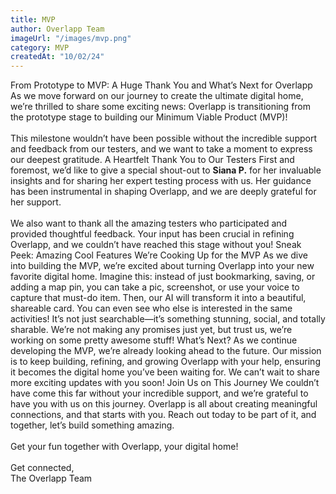 ```yaml
---
title: MVP
author: Overlapp Team
imageUrl: "/images/mvp.png"
category: MVP
createdAt: "10/02/24"
---
```


<ContentTitle>From Prototype to MVP: A Huge Thank You and What’s Next for Overlapp</ContentTitle>
<ContentText>
As we move forward on our journey to create the ultimate digital home, we’re thrilled to share some exciting news: Overlapp is transitioning from the prototype stage to building our Minimum Viable Product (MVP)! 
<br></br>
This milestone wouldn’t have been possible without the incredible support and feedback from our testers, and we want to take a moment to express our deepest gratitude.
</ContentText>
<ContentTitle>A Heartfelt Thank You to Our Testers</ContentTitle>
<ContentText>
 First and foremost, we’d like to give a special shout-out to **Siana P.** for her invaluable insights and for sharing her expert testing process with us. Her guidance has been instrumental in shaping Overlapp, and we are deeply grateful for her support. 
 <br></br>
 We also want to thank all the amazing testers who participated and provided thoughtful feedback. Your input has been crucial in refining Overlapp, and we couldn’t have reached this stage without you!
</ContentText>
<ContentTitle>Sneak Peek: Amazing Cool Features We’re Cooking Up for the MVP</ContentTitle>
<ContentText>
  As we dive into building the MVP, we’re excited about turning Overlapp into your new favorite digital home. Imagine this: instead of just bookmarking, saving, or adding a map pin, you can take a pic, screenshot, or use your voice to capture that must-do item. Then, our AI will transform it into a beautiful, shareable card. You can even see who else is interested in the same activities! It’s not just searchable—it’s something stunning, social, and totally sharable. We’re not making any promises just yet, but trust us, we’re working on some pretty awesome stuff!
</ContentText>
<ContentTitle>What’s Next?</ContentTitle>
<ContentText>
 As we continue developing the MVP, we’re already looking ahead to the future. Our mission is to keep building, refining, and growing Overlapp with your help, ensuring it becomes the digital home you’ve been waiting for. We can’t wait to share more exciting updates with you soon!
</ContentText>
<ContentTitle>Join Us on This Journey</ContentTitle>
<ContentText>
We couldn’t have come this far without your incredible support, and we’re grateful to have you with us on this journey. Overlapp is all about creating meaningful connections, and that starts with you. Reach out today to be part of it, and together, let’s build something amazing.
<br></br>
Get your fun together with Overlapp, your digital home!
<br></br>
Get connected,  
The Overlapp Team
</ContentText>





